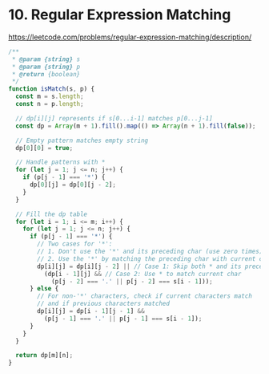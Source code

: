 # 10. Regular Expression Matching

https://leetcode.com/problems/regular-expression-matching/description/

```JavaScript
/**
 * @param {string} s
 * @param {string} p
 * @return {boolean}
 */
function isMatch(s, p) {
  const m = s.length;
  const n = p.length;

  // dp[i][j] represents if s[0...i-1] matches p[0...j-1]
  const dp = Array(m + 1).fill().map(() => Array(n + 1).fill(false));

  // Empty pattern matches empty string
  dp[0][0] = true;

  // Handle patterns with *
  for (let j = 1; j <= n; j++) {
    if (p[j - 1] === '*') {
      dp[0][j] = dp[0][j - 2];
    }
  }

  // Fill the dp table
  for (let i = 1; i <= m; i++) {
    for (let j = 1; j <= n; j++) {
      if (p[j - 1] === '*') {
        // Two cases for '*':
        // 1. Don't use the '*' and its preceding char (use zero times)
        // 2. Use the '*' by matching the preceding char with current char in s
        dp[i][j] = dp[i][j - 2] || // Case 1: Skip both * and its preceding char
          (dp[i - 1][j] && // Case 2: Use * to match current char
            (p[j - 2] === '.' || p[j - 2] === s[i - 1]));
      } else {
        // For non-'*' characters, check if current characters match
        // and if previous characters matched
        dp[i][j] = dp[i - 1][j - 1] &&
          (p[j - 1] === '.' || p[j - 1] === s[i - 1]);
      }
    }
  }

  return dp[m][n];
}
```
